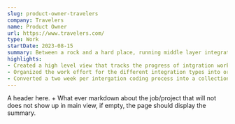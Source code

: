 ```yaml
---
slug: product-owner-travelers
company: Travelers
name: Product Owner
url: https://www.travelers.com/
type: Work
startDate: 2023-08-15
summary: Between a rock and a hard place, running middle layer integration team that serves as an entry point for some 70+ integrations between a 3rd party provider and the Travelers services ecosystem.  At high level the team was responsible for the maintaince of the middle layer, this focud our efforts was on reliability and observability.
highlights:
- Created a high level view that tracks the progress of intgration work and their promotion across the many levels enviroments
- Organized the work effort for the different integration types into oranized and repeatble units of work.
- Converted a two week per intergation coding process into a collection of reusable components that reduced the effort to configuration.
---
```


A header here. + What ever markdown about the job/project that will not does not show up in main view, if empty, the page should display the summary.